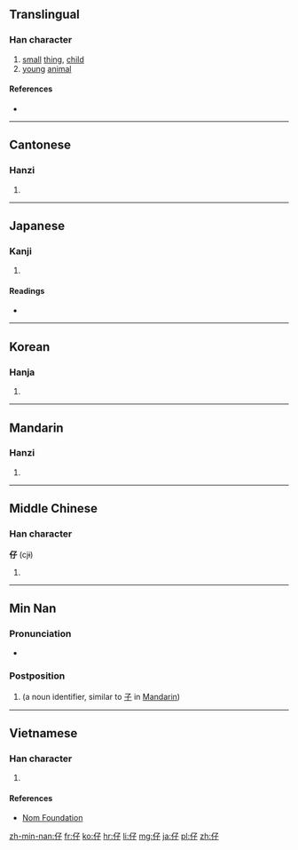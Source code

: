 ==Translingual==

===Han character===
{{Han char|rn=9|rad=人|as=03|sn=5|four=2724<sub>7</sub>|canj=人弓木 (OND)|ids=⿰[[亻]][[子]]}}

# [[small]] [[thing]], [[child]]
# [[young]] [[animal]]

====References====
* {{Han ref|kx=0092.060|dkj=00367|dj=0195.090|hdz=10115.050|uh=4ED4|ud=20180|bh=A54A|bd=42314}}

----

==Cantonese==

===Hanzi===
{{yue-hanzi|jyut=|y=jai2, ji2}}

# {{defn|lang=yue|sort=人03}}

----

==Japanese==

===Kanji===
{{ja-kanji|grade=|rs=人03}}

# {{defn|lang=ja|sort=人03}}

====Readings====
* {{ja-readings|on=[[し]] (shi), [[さい]] (sai)|kun=[[たえる]] (taeru), [[こ]] (ko)}}

----

==Korean==

===Hanja===
{{ko-hanja|hangeul=자|rv=ja|mr=cha}}

# {{defn|lang=ko|sort=人03}}

----

==Mandarin==

===Hanzi===
{{cmn-hanzi|pin=[[zaǐ]] ([[zai3]]), [[zǐ]] ([[zi3]]), [[zī]]|wg=tzu<sup>3</sup>}}

# {{defn|lang=cmn|sort=人03}}

----

==Middle Chinese==

===Han character===
'''仔''' (cjɨ)

# {{defn|Middle Chinese}}

----

==Min Nan==

===Pronunciation===
* {{IPA|[ a˥˥ ]|lang=nan}}

===Postposition===
{{nan-post|ts|poj=[[a]], [[á]]|pojt=a1, a2|rs=人03}}

# (a noun identifier, similar to [[子]] in [[Mandarin]])

----

==Vietnamese==

===Han character===
{{vi-hantu|[[tử]], [[tể]]|rs=人03}}

# {{defn|lang=vi|sort=人03}}

====References====
*[http://nomfoundation.org/common/nom_details.php?codepoint=4ed4 Nom Foundation]

[[zh-min-nan:仔]]
[[fr:仔]]
[[ko:仔]]
[[hr:仔]]
[[li:仔]]
[[mg:仔]]
[[ja:仔]]
[[pl:仔]]
[[zh:仔]]